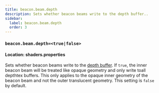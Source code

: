 ```yaml
---
title: beacon.beam.depth
description: Sets whether beacon beams write to the depth buffer..
sidebar:
  label: beacon.beam.depth
  order: 3
---
```


### `beacon.beam.depth=<true|false>`

#### Location: shaders.properties

Sets whether beacon beams write to the [depth buffer](/reference/buffers/depthtex). If `true`, the inner beacon beam will be treated like opaque geometry and only write toall depthtex buffers. This only applies to the opaque inner geometry of the beacon beam and not the outer translucent geometry. This setting is `false` by default.